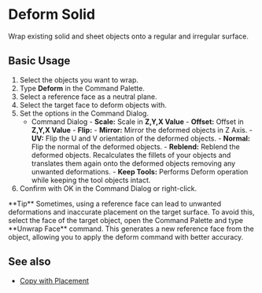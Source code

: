 
# Deform Solid 

<Reference shortcut="" command="Deform" button="" />

Wrap existing solid and sheet objects onto a regular and irregular surface.

## Basic Usage

1. Select the objects you want to wrap.
2. Type **Deform** in the Command Palette.
3. Select a reference face as a neutral plane.
4. Select the target face to deform objects with.
5. Set the options in the Command Dialog.
    - <Kst>Command Dialog</Kst>
          - **Scale:** Scale in **Z,Y,X Value**
          - **Offset:** Offset in **Z,Y,X Value**
          - **Flip:** 
                - **Mirror:** Mirror the deformed objects in Z Axis.
                - **UV:** Flip the U and V orientation of the deformed objects.
                - **Normal:** Flip the normal of the deformed objects.
          - **Reblend:** Reblend the deformed objects. Recalculates the fillets of your objects and translates them again onto the deformed objects removing any unwanted deformations.
          <VideoPlayer fileName="deform-solid-reblend"/>
          - **Keep Tools:** Performs Deform operation while keeping the tool objects intact.
6. Confirm with OK in the Command Dialog or right-click.

<VideoPlayer fileName="deform-solid"/>

<Callout type="info" emoji="💡">
**Tip** 
Sometimes, using a reference face can lead to unwanted deformations and inaccurate placement on the target surface. To avoid this, select the face of the target object, open the Command Palette and type **Unwrap Face** command. This generates a new reference face from the object, allowing you to apply the deform command with better accuracy.
      
<VideoPlayer fileName="deform-solid-unwrap"/>
</Callout>

## See also
- [Copy with Placement](/common/copy-with-placement)